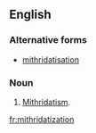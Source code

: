 ==English==

===Alternative forms===
* [[mithridatisation]]

===Noun===
{{en-noun|-}}

# {{context|rare|lang=en}} [[mithridatism|Mithridatism]].

[[fr:mithridatization]]